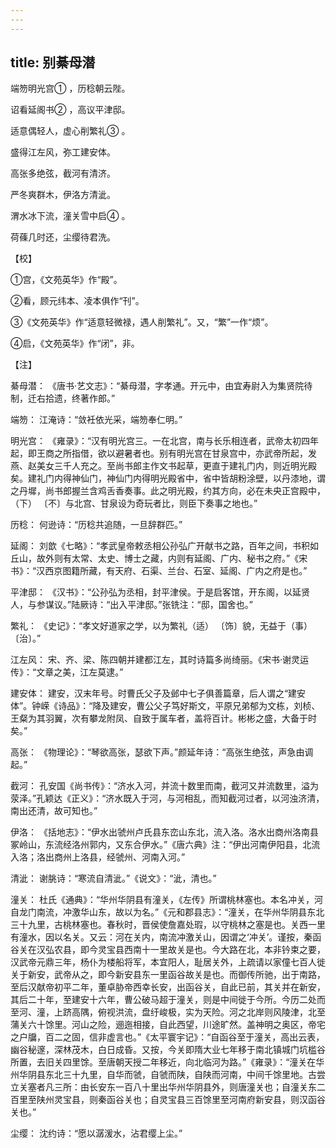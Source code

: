 ```yaml
---
---
---
```

title: 别綦母潜
---




端笏明光宫① ，历稔朝云陛。

诏看延阁书② ，高议平津邸。

适意偶轻人，虚心削繁礼③ 。

盛得江左风，弥工建安体。

高张多绝弦，截河有清济。

严冬爽群木，伊洛方清泚。

渭水冰下流，潼关雪中启④ 。

荷蓧几时还，尘缨待君洗。

【校】

①宫，《文苑英华》作“殿”。

②看，顾元纬本、凌本俱作“刊”。

③《文苑英华》作“适意轻微禄，遇人削繁礼”。又，“繁”一作“烦”。

④启，《文苑英华》作“闭”，非。

【注】

綦母潜： 《唐书·艺文志》：“綦母潜，字孝通。开元中，由宜寿尉入为集贤院待制，迁右拾遗，终著作郎。”

端笏： 江淹诗：“敛衽依光采，端笏奉仁明。”

明光宫： 《雍录》：“汉有明光宫三。一在北宫，南与长乐相连者，武帝太初四年起，即王商之所指借，欲以避暑者也。别有明光宫在甘泉宫中，亦武帝所起，发燕、赵美女三千人充之。至尚书郎主作文书起草，更直于建礼门内，则近明光殿矣。建礼门内得神仙门，神仙门内得明光殿省中，省中皆胡粉涂壁，以丹漆地，谓之丹墀，尚书郎握兰含鸡舌香奏事。此之明光殿，约其方向，必在未央正宫殿中，（下） 〔不〕与北宫、甘泉设为奇玩者比，则臣下奏事之地也。”

历稔： 何逊诗：“历稔共追随，一旦辞群匹。”

延阁： 刘歆《七略》：“孝武皇帝敕丞相公孙弘广开献书之路，百年之间，书积如丘山，故外则有太常、太史、博士之藏，内则有延阁、广内、秘书之府。”《宋书》：“汉西京图籍所藏，有天府、石渠、兰台、石室、延阁、广内之府是也。”

平津邸： 《汉书》：“公孙弘为丞相，封平津侯。于是启客馆，开东阁，以延贤人，与参谋议。”陆厥诗：“出入平津邸。”张铣注：“邸，国舍也。”

繁礼： 《史记》：“孝文好道家之学，以为繁礼（适） 〔饰〕貌，无益于（事） 〔治〕。”

江左风： 宋、齐、梁、陈四朝并建都江左，其时诗篇多尚绮丽。《宋书·谢灵运传》：“文章之美，江左莫逮。”

建安体： 建安，汉末年号。时曹氏父子及邺中七子俱善篇章，后人谓之“建安体”。钟嵘《诗品》：“降及建安，曹公父子笃好斯文，平原兄弟郁为文栋，刘桢、王粲为其羽翼，次有攀龙附凤、自致于属车者，盖将百计。彬彬之盛，大备于时矣。”

高张： 《物理论》：“琴欲高张，瑟欲下声。”颜延年诗：“高张生绝弦，声急由调起。”

截河： 孔安国《尚书传》：“济水入河，并流十数里而南，截河又并流数里，溢为荥泽。”孔颖达《正义》：“济水既入于河，与河相乱，而知截河过者，以河浊济清，南出还清，故可知也。”

伊洛： 《括地志》：“伊水出虢州卢氏县东峦山东北，流入洛。洛水出商州洛南县冢岭山，东流经洛州郭内，又东合伊水。”《唐六典》注：“伊出河南伊阳县，北流入洛；洛出商州上洛县，经虢州、河南入河。”

清泚： 谢朓诗：“寒流自清泚。”《说文》：“泚，清也。”

潼关： 杜氏《通典》：“华州华阴县有潼关，《左传》所谓桃林塞也。本名冲关，河自龙门南流，冲激华山东，故以为名。”《元和郡县志》：“潼关，在华州华阴县东北三十九里，古桃林塞也。春秋时，晋侯使詹嘉处瑕，以守桃林之塞是也。关西一里有潼水，因以名关。又云：河在关内，南流冲激关山，因谓之‘冲关’。谨按，秦函谷关在汉弘农县，即今灵宝县西南十一里故关是也。今大路在北，本非钤束之要，汉武帝元鼎三年，杨仆为楼船将军，本宜阳人，耻居关外，上疏请以家僮七百人徙关于新安，武帝从之，即今新安县东一里函谷故关是也。而御传所驰，出于南路，至后汉献帝初平二年，董卓胁帝西幸长安，出函谷关，自此已前，其关并在新安，其后二十年，至建安十六年，曹公破马超于潼关，则是中间徙于今所。今历二处而至河、潼，上跻高隅，俯视洪流，盘纡峻极，实为天险。河之北岸则风陵津，北至蒲关六十馀里。河山之险，逦迤相接，自此西望，川途旷然。盖神明之奥区，帝宅之户牖，百二之固，信非虚言也。”《太平寰宇记》：“自函谷至于潼关，高出云表，幽谷秘邃，深林茂木，白日成昏。又按，今关即隋大业七年移于南北镇城门坑槛谷所置，去旧关四里馀。至唐朝天授二年移近，向北临河为路。”《雍录》：“潼关在华州华阴县东北三十九里，自华而虢，自虢而陕，自陕而河南，中间千馀里地。古尝立关塞者凡三所：由长安东一百八十里出华州华阴县外，则唐潼关也；自潼关东二百里至陕州灵宝县，则秦函谷关也；自灵宝县三百馀里至河南府新安县，则汉函谷关也。”

尘缨： 沈约诗：“愿以潺湲水，沾君缨上尘。”